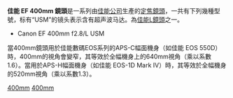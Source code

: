 {{Infobox photographic lens
| name         = EF 400mm f2.8/L USM
| image        = Canon 400mm f28 img 1243.jpg
| caption      = An older non-IS version of the Canon EF 400mm f2.8/L IS USM
| maker        = [[佳能|佳能]]
| feat-is      = y
| feat-usm     = y
| feat-sbf     =
| feat-macro   =
| feat-special = 
| type         = p
| application  = Super Telephoto
| flength      = 400mm
| fov          = 
| aperture     = f/2.8 - f/32
| groups       = 13
| elements     = 17
| diaphragm    = 
| close-dist   = 9.8' / 2.98m
| max-mag      = 1:6.6
| weight       = 11.7lbs / 5.32kg
| max-diameter = 
| max-length   = 13.7in / 34.8cm
| filter       = 52mm (rear)
| hood         = 
| case         = 
| av-horiz     = 
| av-vert      = 
| av-diag      = 6 °
| start        = September 1999
| msrp         = $7200
| category     = Canon EF lenses
}}
'''佳能 EF 400mm 鏡頭'''是一系列由[[佳能公司|佳能公司]]生產的[[定焦鏡頭|定焦鏡頭]]，一共有下列幾種型號，标有“USM”的镜头表示含有超声波马达。為[[佳能L鏡頭|佳能L鏡頭]]之一。
*Canon EF 400mm f2.8/L USM

當400mm鏡頭用於佳能數碼EOS系列的APS-C幅面機身（如佳能 EOS 550D）時，400mm的視角會變窄，其等效於全幅機身上的640mm視角（乘以系數1.6）。當用於APS-H幅面機身（如佳能 EOS-1D Mark IV）時，其等效於全幅機身的520mm視角（乘以系數1.3）。

{{Canon EF lenses}}

[[Category:佳能EF接環鏡頭|400mm]]
[[Category:佳能L镜头系列|400mm]]
